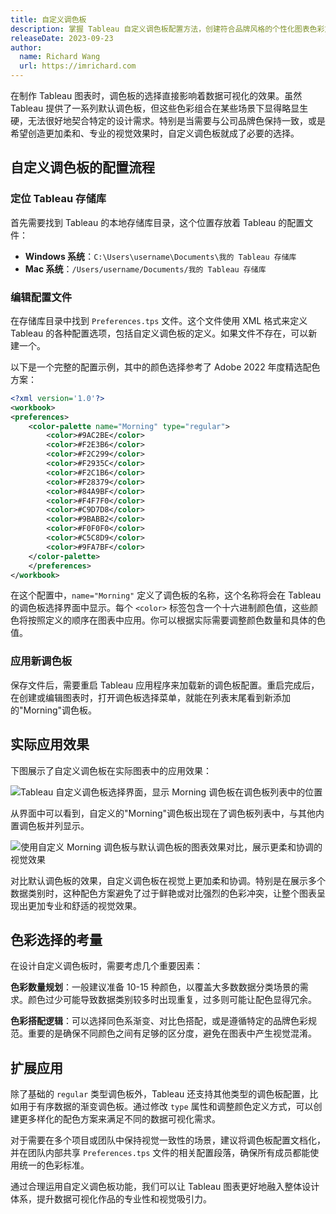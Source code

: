 ```yaml
---
title: 自定义调色板
description: 掌握 Tableau 自定义调色板配置方法，创建符合品牌风格的个性化图表色彩方案
releaseDate: 2023-09-23
author:
  name: Richard Wang
  url: https://imrichard.com
---
```


在制作 Tableau 图表时，调色板的选择直接影响着数据可视化的效果。虽然 Tableau 提供了一系列默认调色板，但这些色彩组合在某些场景下显得略显生硬，无法很好地契合特定的设计需求。特别是当需要与公司品牌色保持一致，或是希望创造更加柔和、专业的视觉效果时，自定义调色板就成了必要的选择。

## 自定义调色板的配置流程

### 定位 Tableau 存储库

首先需要找到 Tableau 的本地存储库目录，这个位置存放着 Tableau 的配置文件：

- **Windows 系统**：`C:\Users\username\Documents\我的 Tableau 存储库`
- **Mac 系统**：`/Users/username/Documents/我的 Tableau 存储库`

### 编辑配置文件

在存储库目录中找到 `Preferences.tps` 文件。这个文件使用 XML 格式来定义 Tableau 的各种配置选项，包括自定义调色板的定义。如果文件不存在，可以新建一个。

以下是一个完整的配置示例，其中的颜色选择参考了 Adobe 2022 年度精选配色方案：

```xml
<?xml version='1.0'?>
<workbook>
<preferences>
    <color-palette name="Morning" type="regular">
        <color>#9AC2BE</color>
        <color>#F2E3B6</color>
        <color>#F2C299</color>
        <color>#F2935C</color>
        <color>#F2C1B6</color>
        <color>#F28379</color>
        <color>#84A9BF</color>
        <color>#F4F7F0</color>
        <color>#C9D7D8</color>
        <color>#9BABB2</color>
        <color>#F0F0F0</color>
        <color>#C5C8D9</color>
        <color>#9FA7BF</color>
    </color-palette>
    </preferences>
</workbook>
```

在这个配置中，`name="Morning"` 定义了调色板的名称，这个名称将会在 Tableau 的调色板选择界面中显示。每个 `<color>` 标签包含一个十六进制颜色值，这些颜色将按照定义的顺序在图表中应用。你可以根据实际需要调整颜色数量和具体的色值。

### 应用新调色板

保存文件后，需要重启 Tableau 应用程序来加载新的调色板配置。重启完成后，在创建或编辑图表时，打开调色板选择菜单，就能在列表末尾看到新添加的"Morning"调色板。

## 实际应用效果

下图展示了自定义调色板在实际图表中的应用效果：

![Tableau 自定义调色板选择界面，显示 Morning 调色板在调色板列表中的位置](/data-science/visualization/tableau-custom-color-palette-selection-interface.webp)

从界面中可以看到，自定义的"Morning"调色板出现在了调色板列表中，与其他内置调色板并列显示。

![使用自定义 Morning 调色板与默认调色板的图表效果对比，展示更柔和协调的视觉效果](/data-science/visualization/tableau-custom-palette-chart-comparison-effect.webp)

对比默认调色板的效果，自定义调色板在视觉上更加柔和协调。特别是在展示多个数据类别时，这种配色方案避免了过于鲜艳或对比强烈的色彩冲突，让整个图表呈现出更加专业和舒适的视觉效果。

## 色彩选择的考量

在设计自定义调色板时，需要考虑几个重要因素：

**色彩数量规划**：一般建议准备 10-15 种颜色，以覆盖大多数数据分类场景的需求。颜色过少可能导致数据类别较多时出现重复，过多则可能让配色显得冗余。

**色彩搭配逻辑**：可以选择同色系渐变、对比色搭配，或是遵循特定的品牌色彩规范。重要的是确保不同颜色之间有足够的区分度，避免在图表中产生视觉混淆。

## 扩展应用

除了基础的 `regular` 类型调色板外，Tableau 还支持其他类型的调色板配置，比如用于有序数据的渐变调色板。通过修改 `type` 属性和调整颜色定义方式，可以创建更多样化的配色方案来满足不同的数据可视化需求。

对于需要在多个项目或团队中保持视觉一致性的场景，建议将调色板配置文档化，并在团队内部共享 `Preferences.tps` 文件的相关配置段落，确保所有成员都能使用统一的色彩标准。

通过合理运用自定义调色板功能，我们可以让 Tableau 图表更好地融入整体设计体系，提升数据可视化作品的专业性和视觉吸引力。
